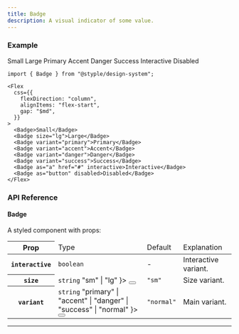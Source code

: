 ```yaml
---
title: Badge
description: A visual indicator of some value.
---
```


### Example

<Preview>
  <Flex
    css={{
      flexDirection: "column",
      alignItems: "flex-start",
      gap: "$md",
    }}
  >
    <Badge>Small</Badge>
    <Badge size="lg">Large</Badge>
    <Badge variant="primary">Primary</Badge>
    <Badge variant="accent">Accent</Badge>
    <Badge variant="danger">Danger</Badge>
    <Badge variant="success">Success</Badge>
    <Badge as="a" href="#" interactive>Interactive</Badge>
    <Badge as="button" disabled>Disabled</Badge>
  </Flex>
</Preview>

```tsx outline=true
import { Badge } from "@styple/design-system";

<Flex
  css={{
    flexDirection: "column",
    alignItems: "flex-start",
    gap: "$md",
  }}
>
  <Badge>Small</Badge>
  <Badge size="lg">Large</Badge>
  <Badge variant="primary">Primary</Badge>
  <Badge variant="accent">Accent</Badge>
  <Badge variant="danger">Danger</Badge>
  <Badge variant="success">Success</Badge>
  <Badge as="a" href="#" interactive>Interactive</Badge>
  <Badge as="button" disabled>Disabled</Badge>
</Flex>
```

### API Reference

#### Badge

A styled component with props:

<Table>
  <Thead>
    <Tr>
      <Th>Prop</Th>
      <Td>Type</Td>
      <Td>Default</Td>
      <Td>Explanation</Td>
    </Tr>
  </Thead>
  <Tbody>
    <Tr>
      <Th>
        <Code>interactive</Code>
      </Th>
      <Td>
        <Code color="normal">boolean</Code>
      </Td>
      <Td>-</Td>
      <Td><Text>Interactive variant.</Text></Td>
    </Tr>
    <Tr>
      <Th>
        <Code>size</Code>
      </Th>
      <Td>
        <Code color="normal">string</Code>
        <Popover content={
          <Code color="normal">"sm" | "lg"</Code>
        }>
          <Button highlight size="circle" css={{
            size: "24px",
            p: 0,
            ml: "$xs",
            lineHeight: 0
          }}><Info size={16} style={{ verticalAlign: "middle" }} /></Button>
        </Popover>
      </Td>
      <Td><Code color="normal">"sm"</Code></Td>
      <Td><Text>Size variant.</Text></Td>
    </Tr>
    <Tr>
      <Th>
        <Code>variant</Code>
      </Th>
      <Td>
        <Code color="normal">string</Code>
        <Popover content={
          <Code color="normal">"primary" | "accent" | "danger" | "success" | "normal"</Code>
        }>
          <Button highlight size="circle" css={{
            size: "24px",
            p: 0,
            ml: "$xs",
            lineHeight: 0
          }}><Info size={16} style={{ verticalAlign: "middle" }} /></Button>
        </Popover>
      </Td>
      <Td><Code color="normal">"normal"</Code></Td>
      <Td><Text>Main variant.</Text></Td>
    </Tr>
  </Tbody>
</Table>

---